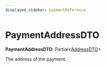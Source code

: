 ```yaml
---
displayed_sidebar: paymentReference
---
```



# PaymentAddressDTO

 **PaymentAddressDTO**: Partial&#60;[AddressDTO](../payment.AddressDTO/page.mdx)&#62;

The address of the payment.
